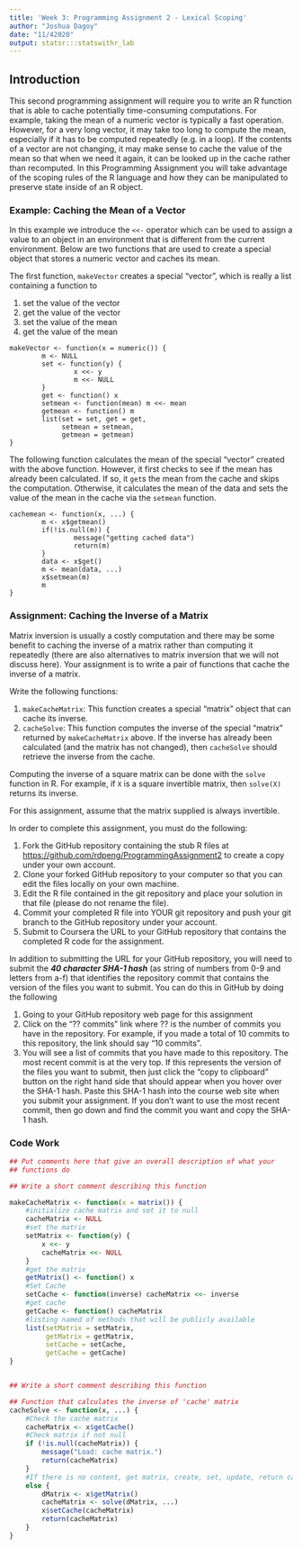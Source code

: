 ```yaml
---
title: 'Week 3: Programming Assignment 2 - Lexical Scoping'
author: "Joshua Dagoy"
date: "11/42020"
output: statsr:::statswithr_lab
---
```


## Introduction

This second programming assignment will require you to write an R
function that is able to cache potentially time-consuming computations.
For example, taking the mean of a numeric vector is typically a fast
operation. However, for a very long vector, it may take too long to
compute the mean, especially if it has to be computed repeatedly (e.g.
in a loop). If the contents of a vector are not changing, it may make
sense to cache the value of the mean so that when we need it again, it
can be looked up in the cache rather than recomputed. In this
Programming Assignment you will take advantage of the scoping rules of
the R language and how they can be manipulated to preserve state inside
of an R object.

### Example: Caching the Mean of a Vector

In this example we introduce the `<<-` operator which can be used to
assign a value to an object in an environment that is different from the
current environment. Below are two functions that are used to create a
special object that stores a numeric vector and caches its mean.

The first function, `makeVector` creates a special "vector", which is
really a list containing a function to

1. set the value of the vector 
2. get the value of the vector 
3. set the value of the mean 
4. get the value of the mean 

<!-- -->

    makeVector <- function(x = numeric()) {
            m <- NULL
            set <- function(y) {
                    x <<- y
                    m <<- NULL
            }
            get <- function() x
            setmean <- function(mean) m <<- mean
            getmean <- function() m
            list(set = set, get = get,
                 setmean = setmean,
                 getmean = getmean)
    }

The following function calculates the mean of the special "vector"
created with the above function. However, it first checks to see if the
mean has already been calculated. If so, it `get`s the mean from the
cache and skips the computation. Otherwise, it calculates the mean of
the data and sets the value of the mean in the cache via the `setmean`
function.

    cachemean <- function(x, ...) {
            m <- x$getmean()
            if(!is.null(m)) {
                    message("getting cached data")
                    return(m)
            }
            data <- x$get()
            m <- mean(data, ...)
            x$setmean(m)
            m
    }

### Assignment: Caching the Inverse of a Matrix

Matrix inversion is usually a costly computation and there may be some
benefit to caching the inverse of a matrix rather than computing it
repeatedly (there are also alternatives to matrix inversion that we will
not discuss here). Your assignment is to write a pair of functions that
cache the inverse of a matrix.

Write the following functions:

1.  `makeCacheMatrix`: This function creates a special "matrix" object
    that can cache its inverse.
2.  `cacheSolve`: This function computes the inverse of the special
    "matrix" returned by `makeCacheMatrix` above. If the inverse has
    already been calculated (and the matrix has not changed), then
    `cacheSolve` should retrieve the inverse from the cache.

Computing the inverse of a square matrix can be done with the `solve`
function in R. For example, if `X` is a square invertible matrix, then
`solve(X)` returns its inverse.

For this assignment, assume that the matrix supplied is always
invertible.

In order to complete this assignment, you must do the following:

1.  Fork the GitHub repository containing the stub R files at
    [https://github.com/rdpeng/ProgrammingAssignment2](https://github.com/rdpeng/ProgrammingAssignment2)
    to create a copy under your own account.
2.  Clone your forked GitHub repository to your computer so that you can
    edit the files locally on your own machine.
3.  Edit the R file contained in the git repository and place your
    solution in that file (please do not rename the file).
4.  Commit your completed R file into YOUR git repository and push your
    git branch to the GitHub repository under your account.
5.  Submit to Coursera the URL to your GitHub repository that contains
    the completed R code for the assignment.

In addition to submitting the URL for your GitHub repository, you will need to submit the ***40 character SHA-1 hash*** (as string of numbers from 0-9 and letters from a-f) that identifies the repository commit that contains the version of the files you want to submit. You can do this in GitHub by doing the following

1. Going to your GitHub repository web page for this assignment
2. Click on the “?? commits” link where ?? is the number of commits you have in the repository. For example, if you made a total of 10 commits to this repository, the link should say “10 commits”.
3. You will see a list of commits that you have made to this repository. The most recent commit is at the very top. If this represents the version of the files you want to submit, then just click the “copy to clipboard” button on the right hand side that should appear when you hover over the SHA-1 hash. Paste this SHA-1 hash into the course web site when you submit your assignment. If you don't want to use the most recent commit, then go down and find the commit you want and copy the SHA-1 hash.

### Code Work
```r
## Put comments here that give an overall description of what your
## functions do

## Write a short comment describing this function

makeCacheMatrix <- function(x = matrix()) {
    #initialize cache matrix and set it to null
    cacheMatrix <- NULL
    #set the matrix
    setMatrix <- function(y) {
        x <<- y
        cacheMatrix <<- NULL
    }
    #get the matrix
    getMatrix() <- function() x 
    #Set Cache
    setCache <- function(inverse) cacheMatrix <<- inverse
    #get cache
    getCache <- function() cacheMatrix
    #listing named of methods that will be publicly available
    list(setMatrix = setMatrix,
         getMatrix = getMatrix,
         setCache = setCache,
         getCache = getCache)
}


## Write a short comment describing this function

## Function that calculates the inverse of 'cache' matrix
cacheSolve <- function(x, ...) {
    #Check the cache matrix
    cacheMatrix <- x$getCache()
    #Check matrix if not null
    if (!is.null(cacheMatrix)) {
        message("Load: cache matrix.")
        return(cacheMatrix)
    }
    #If there is no content, get matrix, create, set, update, return cache matrix
    else {
        dMatrix <- x$getMatrix()
        cacheMatrix <- solve(dMatrix, ...)
        x$setCache(cacheMatrix)
        return(cacheMatrix)
    }
}
```

